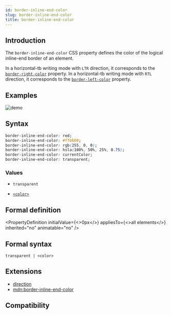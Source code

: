 ```yaml
---
id: border-inline-end-color
slug: border-inline-end-color
title: border-inline-end-color
---
```


## Introduction

The `border-inline-end-color` CSS property defines the color of the logical inline-end border of an element.

In a horizontal-tb writing mode with `LTR` direction, it corresponds to the [`border-right-color`](./border-right-color) property.
In a horizontal-tb writing mode with `RTL` direction, it corresponds to the [`border-left-color`](./border-left-color) property.

## Examples

![demo](https://lf-lynx.tiktok-cdns.com/obj/lynx-artifacts-oss-sg/lynx-website/assets/doc/border-color.png)

## Syntax

```css
border-inline-end-color: red;
border-inline-end-color: #ffbb00;
border-inline-end-color: rgb(255, 0, 0);
border-inline-end-color: hsla(100%, 50%, 25%, 0.75);
border-inline-end-color: currentColor;
border-inline-end-color: transparent;
```

### Values

- `transparent`

- [`<color>`](/api/css/data-type/color)

## Formal definition


<PropertyDefinition
  initialValue={<>0px</>}
  appliesTo={<>all elements</>}
  inherited="no"
  animatable="no"
/>

## Formal syntax

```
transparent | <color>
```

## Extensions

- [direction](./direction)
- [mdn:border-inline-end-color](https://developer.mozilla.org/en-US/docs/Web/CSS/border-inline-end-color)

## Compatibility


<LegacyCompatTable metadata="css/properties/border-inline-end-color" />
